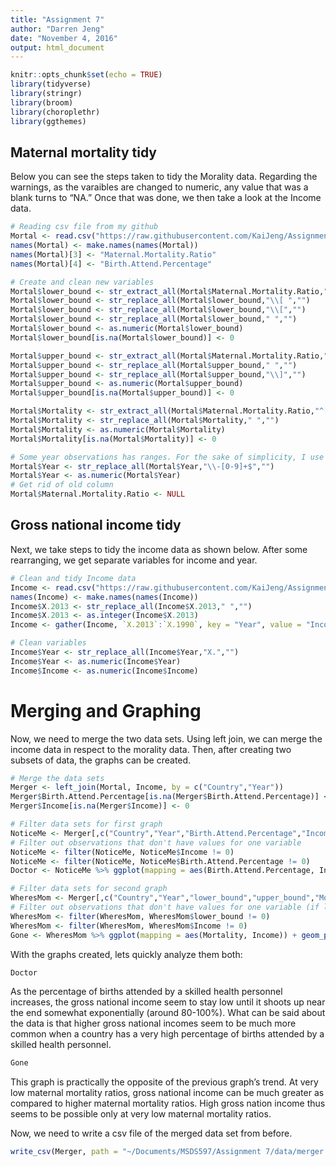 ```yaml
---
title: "Assignment 7"
author: "Darren Jeng"
date: "November 4, 2016"
output: html_document
---
```


```r
knitr::opts_chunk$set(echo = TRUE)
library(tidyverse)
library(stringr)
library(broom)
library(choroplethr)
library(ggthemes)
```

## Maternal mortality tidy 

Below you can see the steps taken to tidy the Morality data. Regarding the warnings, as the varaibles are changed to numeric, any value that was a blank turns to "NA." Once that was done, we then take a look at the Income data.

```r
# Reading csv file from my github
Mortal <- read.csv("https://raw.githubusercontent.com/KaiJeng/AssignmentSeven/master/data/xmart.csv")
names(Mortal) <- make.names(names(Mortal))
names(Mortal)[3] <- "Maternal.Mortality.Ratio"
names(Mortal)[4] <- "Birth.Attend.Percentage"

# Create and clean new variables
Mortal$lower_bound <- str_extract_all(Mortal$Maternal.Mortality.Ratio,"\\[[0-9]? [0-9]+")
Mortal$lower_bound <- str_replace_all(Mortal$lower_bound,"\\[ ","")
Mortal$lower_bound <- str_replace_all(Mortal$lower_bound,"\\[","")
Mortal$lower_bound <- str_replace_all(Mortal$lower_bound," ","")
Mortal$lower_bound <- as.numeric(Mortal$lower_bound)
Mortal$lower_bound[is.na(Mortal$lower_bound)] <- 0

Mortal$upper_bound <- str_extract_all(Mortal$Maternal.Mortality.Ratio,"[0-9]? [0-9]+\\]$")
Mortal$upper_bound <- str_replace_all(Mortal$upper_bound," ","")
Mortal$upper_bound <- str_replace_all(Mortal$upper_bound,"\\]","")
Mortal$upper_bound <- as.numeric(Mortal$upper_bound)
Mortal$upper_bound[is.na(Mortal$upper_bound)] <- 0

Mortal$Mortality <- str_extract_all(Mortal$Maternal.Mortality.Ratio,"^[0-9]? ?[0-9]+")
Mortal$Mortality <- str_replace_all(Mortal$Mortality," ","")
Mortal$Mortality <- as.numeric(Mortal$Mortality)
Mortal$Mortality[is.na(Mortal$Mortality)] <- 0

# Some year observations has ranges. For the sake of simplicity, I use the earlier year out of the range.
Mortal$Year <- str_replace_all(Mortal$Year,"\\-[0-9]+$","")
Mortal$Year <- as.numeric(Mortal$Year)
# Get rid of old column
Mortal$Maternal.Mortality.Ratio <- NULL
```

## Gross national income tidy

Next, we take steps to tidy the income data as shown below. After some rearranging, we get separate variables for income and year.

```r
# Clean and tidy Income data
Income <- read.csv("https://raw.githubusercontent.com/KaiJeng/AssignmentSeven/master/data/WHS9_93.csv", skip = 1)
names(Income) <- make.names(names(Income))
Income$X.2013 <- str_replace_all(Income$X.2013," ","")
Income$X.2013 <- as.integer(Income$X.2013)
Income <- gather(Income, `X.2013`:`X.1990`, key = "Year", value = "Income")

# Clean variables
Income$Year <- str_replace_all(Income$Year,"X.","")
Income$Year <- as.numeric(Income$Year)
Income$Income <- as.numeric(Income$Income)
```

# Merging and Graphing

Now, we need to merge the two data sets. Using left join, we can merge the income data in respect to the morality data. Then, after creating two subsets of data, the graphs can be created.

```r
# Merge the data sets
Merger <- left_join(Mortal, Income, by = c("Country","Year"))
Merger$Birth.Attend.Percentage[is.na(Merger$Birth.Attend.Percentage)] <- 0
Merger$Income[is.na(Merger$Income)] <- 0

# Filter data sets for first graph 
NoticeMe <- Merger[,c("Country","Year","Birth.Attend.Percentage","Income")]
# Filter out observations that don't have values for one variable
NoticeMe <- filter(NoticeMe, NoticeMe$Income != 0)
NoticeMe <- filter(NoticeMe, NoticeMe$Birth.Attend.Percentage != 0)
Doctor <- NoticeMe %>% ggplot(mapping = aes(Birth.Attend.Percentage, Income)) + geom_point() + xlab("Births attended by skilled health personnel (%)") + ylab("Gross national income per capita (PPP int. $)") + ggtitle("Does attendence really matter?") + theme_solarized() + scale_colour_solarized()

# Filter data sets for second graph
WheresMom <- Merger[,c("Country","Year","lower_bound","upper_bound","Mortality","Income")]
# Filter out observations that don't have values for one variable (if lower_bound is zero, so is upper_bound and mortality)
WheresMom <- filter(WheresMom, WheresMom$lower_bound != 0)
WheresMom <- filter(WheresMom, WheresMom$Income != 0)
Gone <- WheresMom %>% ggplot(mapping = aes(Mortality, Income)) + geom_point() + xlab("Maternal mortality ratio (per 100,000 live births)") + ylab("Gross national income per capita (PPP int. $)") + ggtitle("Does Mom help make money?") + theme_solarized() + scale_colour_solarized()
```

With the graphs created, lets quickly analyze them both:

```r
Doctor
```

As the percentage of births attended by a skilled health personnel increases, the gross national income seem to stay low until it shoots up near the end somewhat exponentially (around 80-100%). What can be said about the data is that higher gross national incomes seem to be much more common when a country has a very high percentage of births attended by a skilled health personnel.  

```r
Gone
```

This graph is practically the opposite of the previous graph's trend. At very low maternal mortality ratios, gross national income can be much greater as compared to higher maternal mortality ratios. High gross nation income thus seems to be possible only at very low maternal mortality ratios.

Now, we need to write a csv file of the merged data set from before.

```r

write_csv(Merger, path = "~/Documents/MSDS597/Assignment 7/data/merger.csv")
```